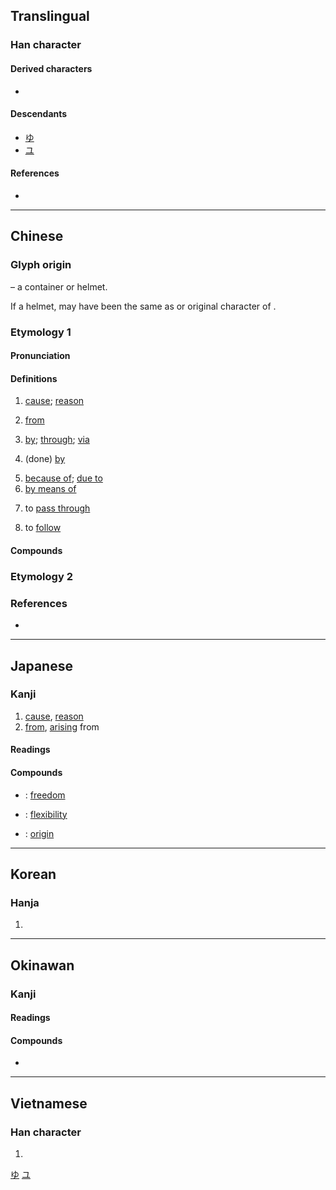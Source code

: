 {{also|田|甲|申|甶|甴|曱|𤰔|油}}
{{character info}}
==Translingual==
{{stroke order|strokes=5}}

===Han character===
{{Han char|rn=102|rad=田|as=00|sn=5|four=50600|canj=LW|ids=⿻日丨,⿻囗十}}

====Derived characters====
* {{l|mul|[[㐕]] [[𠃦]] [[𤰔]] [[㕀]] [[㽕]] [[伷]] [[甹]] [[𠔍]] [[𫔼]] [[㣙]] [[㹨]] [[妯]] [[宙]] [[届]] [[岫]] [[峀]] [[庙]] [[迪]] [[廸]] [[怞]] [[抽]] [[油]] [[畁]] [[邮]] [[𠰬]] [[𠱋]] [[𡊡]] [[𡘊]] [[𡛽]] [[𡱋]] [[𢂎]] [[𢍁]] [[𩧨]] [[𭘋]] [[𭘌]] [[峀]] [[冑]] [[柚]] [[牰]] [[胄]] [[轴]] [[迪]] [[𠔔]] [[𤤧]] [[𤰰]] [[𤱁]] [[𤱉]] [[𫆚]] [[𬏁]] [[㾄]] [[䄂]] [[秞]] [[铀]] [[𤱤]] [[𤽙]] [[𥑤]] [[𥥉]] [[𧙏]] [[𬔈]] [[䌷]] [[笛]] [[粙]] [[紬]] [[舳]] [[苖]] [[蚰]] [[袖]] [[𤉓]] [[𤉕]] [[𦥪]] [[𧆭]] [[𬱖]] [[䛆]] [[䜬]] [[軸]] [[釉]] [[𧲹]] [[𧻉]] [[鈾]] [[鲉]] [[𢆟]] [[𤳄]] [[𤲣]] [[𫔞]] [[𢆟]] [[䩜]] [[頔]] [[𩊄]] [[𬰹]] [[駎]] [[𠟳]] [[𤰋]] [[𤳃]] [[𪳫]] [[𪽝]] [[𫘼]] [[𬏌]] [[𮏬]] [[鮋]] [[𡳧]] [[𤳐]] [[𩿬]] [[𬏕]] [[鼬]] [[𤳨]] [[𫠘]] [[𤳷]] [[𤳸]] [[𧈕]] [[寅]] [[黄]] [[黃]] [[㑹]] [[褏]]}}

====Descendants====
* [[ゆ]]
* [[ユ]]

====References====
* {{Han ref|kx=0757.010|dkj=21724|dj=1167.020|hdz=42524.020|uh=7531|ud=30001|bh=A5D1|bd=42449}}

[[Category:Han characters from which hiragana were derived|ゆ]]
[[Category:Han characters from which katakana were derived|ユ]]

----

==Chinese==
{{zh-forms|alt=繇}}

===Glyph origin===
{{Han etym}}
{{liushu|p}} – a container or helmet.

If a helmet, may have been the same as or original character of {{zh-l|*冑}}.

===Etymology 1===
{{rfe|zh|Related to [[遊]]?}}

====Pronunciation====
{{zh-pron
|m=yóu
|m-s=
|c=jau4
|c-t=
|g=
|h=pfs=yù
|j=iou1
|mb=iǔ
|md=iù
|mn=iû
|mn-t=iu5
|w=3hhieu
|x=
|mc=y
|oc=y
|ma=y
|cat=n,prep
}}

====Definitions====
{{zh-hanzi}}

# [[cause]]; [[reason]]
#: {{zh-x|緣由|cause and reason}}
# [[from]]
#: {{zh-x|由 北 到 南|'''from''' north to south}}
#: {{zh-x|由 ^廣州 出發|to depart '''from''' Guangzhou}}
# [[by]]; [[through]]; [[via]]
#: {{zh-x|請 由 側門 出入。|Please enter and exit via the side door.}}
# (done) [[by]]
#: {{zh-x|這 件 事 由 我 來 處理 吧。|Let me handle this matter.}}
# [[because of]]; [[due to]]
# [[by means of]]
#: {{zh-x|由此可見|thus it can be seen}}
#: {{zh-x|本 書 由 三 部分 組成。|This book is composed of three parts.}}
# to [[pass through]]
#: {{zh-x|必由之路|the path that must be taken}}
# to [[follow]]
#: {{zh-x|身不由己|to be unable to determine for oneself}}
#: {{zh-x|由 他 去 吧！|Let him do as he pleases.}}

====Compounds====
{{zh-der|居仁由義|咎由自取|不由人|婚姻自由|學術自由|俯仰由人|威福由己|出版自由|不由|任天由命|不由自主|任由|夷由|不由分說|原由|意見自由|情由|公海自由|奚由|不因不由|何由|妖由人興|不由得|兵不由將|小大由之|居住自由|宗教自由|尋由頭兒|妨害自由|來由|事由|因由|四大自由|人身自由|不由的|事由兒|故故由兒|由衷之言|由淺入深|由人|由中|由由|率由舊章|無由|所由|病由口入|摘由|禍福由人|祝由科|由竇尚書|由中之言|由櫱|犯由|由此|由性|由頭|由衷感激|由衷|由是|由旬|由於|由博返約|由不得|新聞自由|理由書|率由舊則|由跋|易知由單|理由|沒來由|根由|由來|案由|言不由衷|自由球|自由公債|自由港|自由能|聽天由命|自由|經由|自由詩|行不由徑|自由權|自由經濟|許由棄瓢|自由自在|緣由|自由心證|自由市場|自由體操|自由城|自由刑|蹤由|自由鬥士|言不由中|言論自由|身不由主|鬼胡由|鬼狐由|遷徙自由|自由報業|自由戀愛|自由中國|許由洗耳|自由畫|笑罵由他|自由市|頭由|自由稅率|自由意志|通訊自由|自由車|著甚來由|自由主義|身不由己|自由日|自由職業|自由競爭|自由裁量|自由詞組|著作自由|自由電子|自由泳|自由業|自由放任|自由世界|由紀|由得}}

===Etymology 2===
{{zh-see|甴|v}}

===References===
* {{R:yue:Hanzi}}

{{zh-cat|Elementary}}

----

==Japanese==

===Kanji===
{{ja-kanji|grade=3|rs=田00}}

# [[cause]], [[reason]]
# [[from]], [[arising]] from

====Readings====
{{ja-readings
|goon=ゆ
|kanon=ゆう<いう
|kanyoon=ゆい
|kun=よし-, よ-る, よ-り
}}

====Compounds====
* {{ja-r|自由|じゆう}}: [[freedom]]
* {{ja-r|自由度|じゆうど}}: [[flexibility]]
* {{ja-r|由来|ゆらい}}: [[origin]]

----

==Korean==

===Hanja===
{{ko-hanja|[[말미암다|말미암을]]|유}}

# {{hanja form of|유|[[cause]]; [[reason]]}}

----

==Okinawan==

===Kanji===
{{ryu-kanji}}

====Readings====
{{ryu-readings
|on=ゆー
|kun=
}}

====Compounds====
* {{ryu-r|自%由|じ%ゆー}}

----

==Vietnamese==

===Han character===
{{vi-readings|reading=do, dô, ro,  yêu, sân|rs=田00}}

# {{rfdef|vi|sort=田00}}